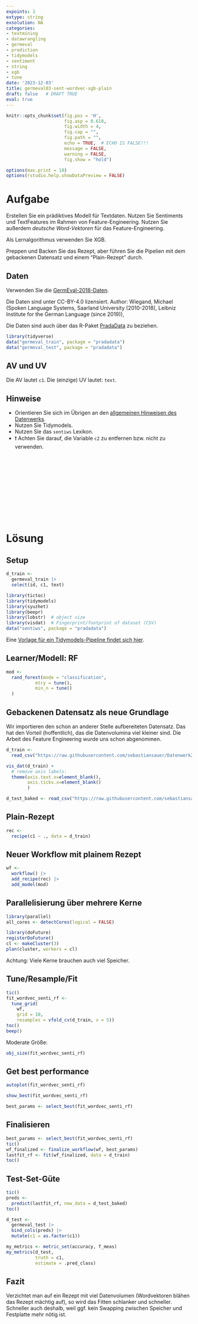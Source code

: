 ```yaml
---
expoints: 1
extype: string
exsolution: NA
categories:
- textmining
- datawrangling
- germeval
- prediction
- tidymodels
- sentiment
- string
- xgb
- tune
date: '2023-12-03'
title: germeval03-sent-wordvec-xgb-plain
draft: false   # DRAFT TRUE
eval: true
---
```




```r
knitr::opts_chunk$set(fig.pos = 'H',
                      fig.asp = 0.618,
                      fig.width = 4,
                      fig.cap = "", 
                      fig.path = "",
                      echo = TRUE,  # ECHO IS FALSE!!!
                      message = FALSE,
                      warning = FALSE,
                      fig.show = "hold")

options(max.print = 10)
options(rstudio.help.showDataPreview = FALSE)
```



# Aufgabe

Erstellen Sie ein prädiktives Modell für Textdaten. Nutzen Sie Sentiments und TextFeatures im Rahmen von Feature-Engineering.
Nutzen Sie außerdem *deutsche Word-Vektoren* für das Feature-Engineering.

Als Lernalgorithmus verwenden Sie XGB. 

Preppen und Backen Sie das Rezept,
aber führen Sie die Pipelien mit dem gebackenen Datensatz und einem "Plain-Rezept" durch.


## Daten

Verwenden Sie die [GermEval-2018-Daten](https://heidata.uni-heidelberg.de/dataset.xhtml?persistentId=doi:10.11588/data/0B5VML).

Die Daten sind unter CC-BY-4.0 lizensiert. Author: Wiegand, Michael (Spoken Language Systems, Saarland University (2010-2018), Leibniz Institute for the German Language (since 2019)),

Die Daten sind auch über das R-Paket [PradaData](https://github.com/sebastiansauer/pradadata/tree/master/data-raw/GermEval-2018-Data-master) zu beziehen.


```r
library(tidyverse)
data("germeval_train", package = "pradadata")
data("germeval_test", package = "pradadata")
```

## AV und UV

Die AV lautet `c1`. Die (einzige) UV lautet: `text`.


## Hinweise

- Orientieren Sie sich im Übrigen an den [allgemeinen Hinweisen des Datenwerks](https://datenwerk.netlify.app/hinweise).
- Nutzen Sie Tidymodels.
- Nutzen Sie das `sentiws` Lexikon.
- ❗ Achten Sie darauf, die Variable `c2` zu entfernen bzw. nicht zu verwenden.





</br>
</br>
</br>
</br>
</br>
</br>
</br>
</br>
</br>
</br>

# Lösung


## Setup

```r
d_train <-
  germeval_train |> 
  select(id, c1, text)
```


```r
library(tictoc)
library(tidymodels)
library(syuzhet)
library(beepr)
library(lobstr)  # object size
library(visdat)  # Fingerprint/footprint of dataset (CSV)
data("sentiws", package = "pradadata")
```


Eine [Vorlage für ein Tidymodels-Pipeline findet sich hier](https://datenwerk.netlify.app/posts/tidymodels-vorlage2/tidymodels-vorlage2.html).



## Learner/Modell: RF

```r
mod <-
  rand_forest(mode = "classification",
           mtry = tune(), 
           min_n = tune()
  )
```




## Gebackenen Datensatz als neue Grundlage

Wir importieren den schon an anderer Stelle aufbereiteten Datensatz.
Das hat den Vorteil (hoffentlich), das die Datenvolumina viel kleiner sind.
Die Arbeit des Feature Engineering wurde uns schon abgenommen.

```r
d_train <-
  read_csv("https://raw.githubusercontent.com/sebastiansauer/Datenwerk2/main/data/germeval/germeval_train_recipe_wordvec_senti.csv")
```


```r
vis_dat(d_train) +
  # remove axis labels:
  theme(axis.text.x=element_blank(),
        axis.ticks.x=element_blank() 
        )
```





```r
d_test_baked <- read_csv("https://raw.githubusercontent.com/sebastiansauer/Datenwerk2/main/data/germeval/germeval_test_recipe_wordvec_senti.csv")
```


## Plain-Rezept

```r
rec <- 
  recipe(c1 ~ ., data = d_train)
```




## Neuer Workflow mit plainem Rezept

```r
wf <-
  workflow() |> 
  add_recipe(rec) |> 
  add_model(mod)
```





## Parallelisierung über mehrere Kerne

```r
library(parallel)
all_cores <- detectCores(logical = FALSE)

library(doFuture)
registerDoFuture()
cl <- makeCluster(3)
plan(cluster, workers = cl)
```


Achtung: Viele Kerne brauchen auch viel Speicher.

## Tune/Resample/Fit



```r
tic()
fit_wordvec_senti_rf <-
  tune_grid(
    wf,
    grid = 10,
    resamples = vfold_cv(d_train, v = 5))
toc()
beep()
```


Moderate Größe:

```r
obj_size(fit_wordvec_senti_rf)
```



## Get best performance

```r
autoplot(fit_wordvec_senti_rf)
```


```r
show_best(fit_wordvec_senti_rf)
```


```r
best_params <- select_best(fit_wordvec_senti_rf)
```


## Finalisieren


```r
best_params <- select_best(fit_wordvec_senti_rf)
tic()
wf_finalized <- finalize_workflow(wf, best_params)
lastfit_rf <- fit(wf_finalized, data = d_train)
toc()
```


## Test-Set-Güte

```r
tic()
preds <-
  predict(lastfit_rf, new_data = d_test_baked)
toc()
```


```r
d_test <-
  germeval_test |> 
  bind_cols(preds) |> 
  mutate(c1 = as.factor(c1))

my_metrics <- metric_set(accuracy, f_meas)
my_metrics(d_test,
           truth = c1,
           estimate = .pred_class)
```


## Fazit

Verzichtet man auf ein Rezept mit viel Datenvolumen (Wordvektoren blähen das Rezept mächtig auf), so wird das Fitten schlanker und schneller.
Schneller auch deshalb, weil ggf. kein Swapping zwischen Speicher und Festplatte mehr nötig ist.










